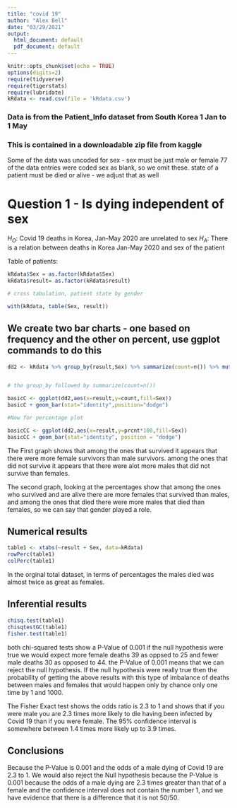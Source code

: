```yaml
---
title: "covid 19"
author: "Alex Bell"
date: "03/29/2021"
output:
  html_document: default
  pdf_document: default
---
```


```r
knitr::opts_chunk$set(echo = TRUE)
options(digits=2)
require(tidyverse)
require(tigerstats)
require(lubridate)
kRdata <- read.csv(file = 'kRdata.csv')
```
### Data is from the Patient_Info dataset from South Korea 1 Jan to 1 May 
### This is contained in a downloadable zip file from kaggle

Some of the data was uncoded for sex - sex must be just male or female
77 of the data entries were coded sex  as blank, so we omit these.
state of a patient must be died or alive - we adjust that as well   
  
# Question 1 - Is dying independent of sex

$H_O$: Covid 19 deaths in Korea, Jan-May 2020 are unrelated to sex
$H_A$: There is a relation between deaths in Korea Jan-May 2020 and sex of the patient


Table of patients:
```r
kRdata$Sex = as.factor(kRdata$Sex)
kRdata$result= as.factor(kRdata$result)

# cross tabulation, patient state by gender

with(kRdata, table(Sex, result))

```

## We create two bar charts - one based on frequency and the other on percent, use ggplot commands to do this

```r
dd2 <- kRdata %>% group_by(result,Sex) %>% summarize(count=n()) %>% mutate(prcnt=count/sum(count))


# the group_by followed by summarize(count=n())

basicC <- ggplot(dd2,aes(x=result,y=count,fill=Sex))
basicC + geom_bar(stat="identity",position="dodge")

#Now for percentage plot

basicCC <- ggplot(dd2,aes(x=result,y=prcnt*100,fill=Sex)) 
basicCC + geom_bar(stat="identity", position = "dodge")
```

The First graph shows that among the ones that survived it appears that there were more female survivors than male survivors. among the ones that did not survive it appears that there were alot more males that did not survive than females. 

The second graph, looking at the percentages show that among the ones who survived and are alive there are more females that survived than males, and among the ones that died there were more males that died than females, so we can say that gender played a role.

## Numerical results

```r
table1 <- xtabs(~result + Sex, data=kRdata)
rowPerc(table1)
colPerc(table1)
```

In the orginal total dataset, in terms of percentages the males died was almost twice as great as females.

## Inferential results 

```r
chisq.test(table1)
chisqtestGC(table1)
fisher.test(table1)
```

both chi-squared tests show a P-Value of 0.001 if the null hypothesis were true we would expect more female deaths 39 as oppsed to 25 and fewer male deaths 30 as opposed to 44. the P-Value of 0.001 means that we can reject the null hypothesis. If the null hypothesis were really true then the probability of getting the above results with this type of imbalance of deaths between males and females that would happen only by chance only one time by 1 and 1000.

The Fisher Exact test shows the odds ratio is 2.3 to 1 and shows that if you were male you are 2.3 times more likely to die having been infected by Covid 19 than if you were female. The 95% confidence interval is somewhere between 1.4 times more likely up to 3.9 times.


## Conclusions

Because the P-Value is 0.001 and the odds of a male dying of Covid 19 are 2.3 to 1. We would also reject the Null hypothesis because the P-Value is 0.001 because the odds of a male dying are 2.3 times greater than that of a female and the confidence interval does not contain the number 1, and we have evidence that there is a difference that it is not 50/50.